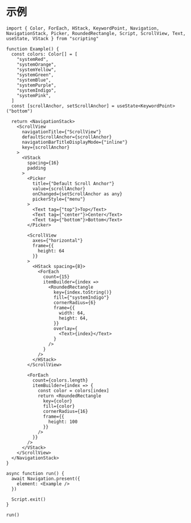 # 示例

```tsx
import { Color, ForEach, HStack, KeywordPoint, Navigation, NavigationStack, Picker, RoundedRectangle, Script, ScrollView, Text, useState, VStack } from "scripting"

function Example() {
  const colors: Color[] = [
    "systemRed",
    "systemOrange",
    "systemYellow",
    "systemGreen",
    "systemBlue",
    "systemPurple",
    "systemIndigo",
    "systemPink",
  ]
  const [scrollAnchor, setScrollAnchor] = useState<KeywordPoint>("bottom")

  return <NavigationStack>
    <ScrollView
      navigationTitle={"ScrollView"}
      defaultScrollAnchor={scrollAnchor}
      navigationBarTitleDisplayMode={"inline"}
      key={scrollAnchor}
    >
      <VStack
        spacing={16}
        padding
      >
        <Picker
          title={"Default Scroll Anchor"}
          value={scrollAnchor}
          onChanged={setScrollAnchor as any}
          pickerStyle={"menu"}
        >
          <Text tag={"top"}>Top</Text>
          <Text tag={"center"}>Center</Text>
          <Text tag={"bottom"}>Bottom</Text>
        </Picker>

        <ScrollView
          axes={"horizontal"}
          frame={{
            height: 64
          }}
        >
          <HStack spacing={8}>
            <ForEach
              count={15}
              itemBuilder={index =>
                <RoundedRectangle
                  key={index.toString()}
                  fill={"systemIndigo"}
                  cornerRadius={6}
                  frame={{
                    width: 64,
                    height: 64,
                  }}
                  overlay={
                    <Text>{index}</Text>
                  }
                />
              }
            />
          </HStack>
        </ScrollView>

        <ForEach
          count={colors.length}
          itemBuilder={index => {
            const color = colors[index]
            return <RoundedRectangle
              key={color}
              fill={color}
              cornerRadius={16}
              frame={{
                height: 100
              }}
            />
          }}
        />
      </VStack>
    </ScrollView>
  </NavigationStack>
}

async function run() {
  await Navigation.present({
    element: <Example />
  })

  Script.exit()
}

run()


```